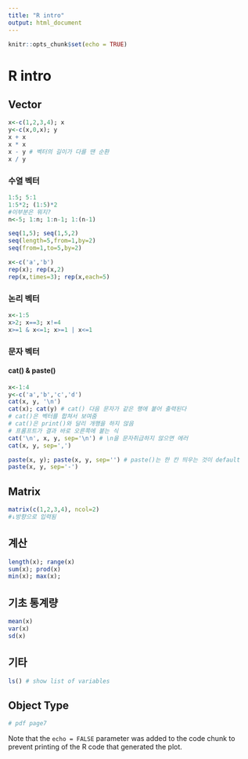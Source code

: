 ```yaml
---
title: "R intro"
output: html_document
---
```


```r
knitr::opts_chunk$set(echo = TRUE)
```

# R intro

## Vector
```r
x<-c(1,2,3,4); x
y<-c(x,0,x); y
x + x
x * x
x - y # 벡터의 길이가 다를 땐 순환
x / y
```
### 수열 벡터
```r
1:5; 5:1
1:5*2; (1:5)*2
#이부분은 뭐지?
n<-5; 1:n; 1:n-1; 1:(n-1)
```
```r
seq(1,5); seq(1,5,2)
seq(length=5,from=1,by=2)
seq(from=1,to=5,by=2)

x<-c('a','b')
rep(x); rep(x,2)
rep(x,times=3); rep(x,each=5)
```
### 논리 벡터
```r
x<-1:5
x>2; x==3; x!=4
x>=1 & x<=1; x>=1 | x<=1
```
### 문자 벡터
#### cat() & paste()
```r
x<-1:4
y<-c('a','b','c','d')
cat(x, y, '\n')
cat(x); cat(y) # cat() 다음 문자가 같은 행에 붙어 출력된다
# cat()은 벡터를 합쳐서 보여줌
# cat()은 print()와 달리 개행을 하지 않음
# 프롬프트가 결과 바로 오른쪽에 붙는 식
cat('\n', x, y, sep='\n') # \n을 문자취급하지 않으면 에러
cat(x, y, sep=',')
```
```r
paste(x, y); paste(x, y, sep='') # paste()는 한 칸 띄우는 것이 default
paste(x, y, sep='-') 
```

## Matrix
```r
matrix(c(1,2,3,4), ncol=2)
#↓방향으로 입력됨
```

## 계산
```r
length(x); range(x)
sum(x); prod(x)
min(x); max(x); 
```

## 기초 통계량
```r
mean(x)
var(x)
sd(x)
```

## 기타
```r
ls() # show list of variables
```

## Object Type
```r
# pdf page7
```

Note that the `echo = FALSE` parameter was added to the code chunk to prevent printing of the R code that generated the plot.
